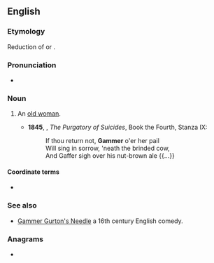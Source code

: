 ==English==

===Etymology===
Reduction of {{m|en|godmother}} or {{m|en|grandmother}}.

===Pronunciation===
* {{a|UK}} {{IPA|/ɡæmə/|lang=en}}

===Noun===
{{en-noun}}

# {{lb|en|obsolete}} An [[old woman]].
#* '''1845''', {{w|Thomas Cooper}}, ''The Purgatory of Suicides'', Book the Fourth, Stanza IX:
#*: If thou return not, '''Gammer''' o'er her pail
#*: Will sing in sorrow, 'neath the brinded cow,
#*: And Gaffer sigh over his nut-brown ale {{...}}

====Coordinate terms====
* {{l|en|gaffer}}

===See also===
* [[w:Gammer Gurton's Needle|Gammer Gurton's Needle]] a 16th century English comedy.

===Anagrams===
* {{anagrams|en|a=aegmmr|-gramme|gramme}}